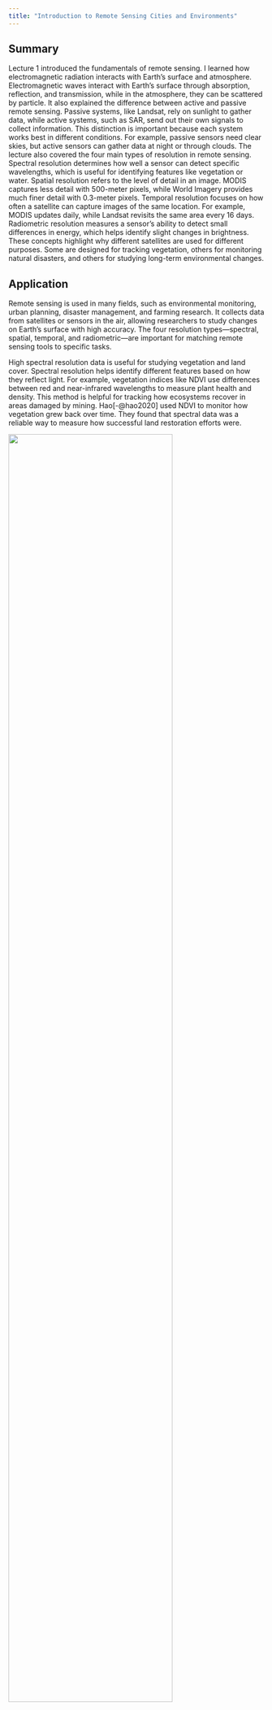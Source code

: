 ```yaml
---
title: "Introduction to Remote Sensing Cities and Environments"
---
```


## Summary

Lecture 1 introduced the fundamentals of remote sensing. I learned how electromagnetic radiation interacts with Earth’s surface and atmosphere. Electromagnetic waves interact with Earth's surface through absorption, reflection, and transmission, while in the atmosphere, they can be scattered by particle. It also explained the difference between active and passive remote sensing. Passive systems, like Landsat, rely on sunlight to gather data, while active systems, such as SAR, send out their own signals to collect information. This distinction is important because each system works best in different conditions. For example, passive sensors need clear skies, but active sensors can gather data at night or through clouds. The lecture also covered the four main types of resolution in remote sensing. Spectral resolution determines how well a sensor can detect specific wavelengths, which is useful for identifying features like vegetation or water. Spatial resolution refers to the level of detail in an image. MODIS captures less detail with 500-meter pixels, while World Imagery provides much finer detail with 0.3-meter pixels. Temporal resolution focuses on how often a satellite can capture images of the same location. For example, MODIS updates daily, while Landsat revisits the same area every 16 days. Radiometric resolution measures a sensor’s ability to detect small differences in energy, which helps identify slight changes in brightness. These concepts highlight why different satellites are used for different purposes. Some are designed for tracking vegetation, others for monitoring natural disasters, and others for studying long-term environmental changes.

## Application

Remote sensing is used in many fields, such as environmental monitoring, urban planning, disaster management, and farming research. It collects data from satellites or sensors in the air, allowing researchers to study changes on Earth’s surface with high accuracy. The four resolution types—spectral, spatial, temporal, and radiometric—are important for matching remote sensing tools to specific tasks.

High spectral resolution data is useful for studying vegetation and land cover. Spectral resolution helps identify different features based on how they reflect light. For example, vegetation indices like NDVI use differences between red and near-infrared wavelengths to measure plant health and density. This method is helpful for tracking how ecosystems recover in areas damaged by mining. Hao[-@hao2020] used NDVI to monitor how vegetation grew back over time. They found that spectral data was a reliable way to measure how successful land restoration efforts were.

![](qimages/图片1.png){fig-align="center" width="80%"}

High radiometric resolution plays a key role in detecting small environmental changes. It has been widely used in water quality studies to spot issues like algal blooms or sediment buildup in water systems. This level of radiometric sensitivity allows researchers to detect tiny changes in brightness that might otherwise go unnoticed. These insights are crucial for guiding environmental protection efforts[@tianshiProgressProspectsHyperspectral2021].

![](qimages/图片2.png){fig-align="center" width="80%"}

Temporal and spatial resolutions are also important in many practical applications of remote sensing. Temporal resolution is essential for observing dynamic events, such as natural disasters or seasonal changes. For example, MODIS, which offers daily global coverage, has been used to track wildfires and droughts in real time, providing critical information for emergency response [@giglio2016]. Meanwhile, spatial resolution determines how much detail an image can show. Satellites like Landsat, which provide medium spatial resolution, have been key in studying long-term changes like urban growth and deforestation. For instance, Hansen[-@hansen2013] used Landsat data to map global forest loss and gain over decades, showing how spatial resolution helps detect gradual environmental changes. ![](qimages/图片3.png)\

## Reflection

Reflecting on this week’s lecture, I was reminded of my undergraduate studies in remote sensing, where I used Landsat 8 to study ecological changes in mining areas. A major part of my research involved analyzing vegetation health using NDVI (Normalized Difference Vegetation Index), which measures differences in reflectance between red and near-infrared bands. Back then, I worked with data that had moderate spatial and temporal resolutions, which limited how detailed and frequent my observations could be. This week’s discussion on the four types of resolution made me realize the trade-offs I faced and how higher-resolution data could have significantly improved my research. For example, using Sentinel-2 data with its higher spatial resolution or MODIS with its daily revisit capability could have provided deeper insights into vegetation patterns and seasonal changes in the mining areas. I also found the exploration of active remote sensing, like SAR, particularly valuable. Combining radar data with optical imagery could have addressed some of the challenges I faced, such as cloud cover, which was a major limitation in my previous work. What stood out to me most this week was how different sensor resolutions are tailored to specific research goals. My past work focused on local vegetation changes, but studying global-scale phenomena like deforestation or urban expansion would require different tools, such as sensors with coarser spatial resolution but higher temporal coverage. This broader understanding has inspired me to think about how I can use advanced remote sensing techniques in future projects. In particular, I’m interested in combining data from multiple sources to tackle complex environmental challenges. This week’s material gave me a clearer view of how flexible and powerful remote sensing can be—not just for ecological research, but also for policy-making and practical applications in the real world.

## References
::: {#refs}
:::

